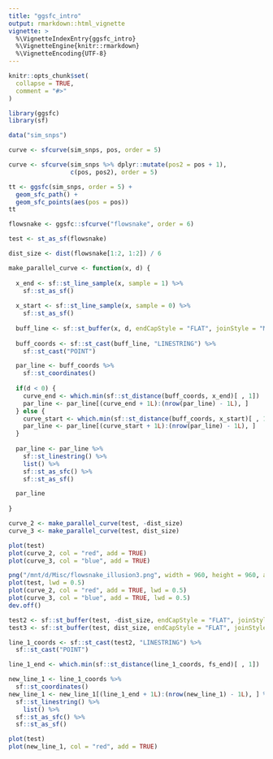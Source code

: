 ```yaml
---
title: "ggsfc_intro"
output: rmarkdown::html_vignette
vignette: >
  %\VignetteIndexEntry{ggsfc_intro}
  %\VignetteEngine{knitr::rmarkdown}
  %\VignetteEncoding{UTF-8}
---
```


```r
knitr::opts_chunk$set(
  collapse = TRUE,
  comment = "#>"
)
```


```r
library(ggsfc)
library(sf)

```

```r
data("sim_snps")

curve <- sfcurve(sim_snps, pos, order = 5)

curve <- sfcurve(sim_snps %>% dplyr::mutate(pos2 = pos + 1), 
                 c(pos, pos2), order = 5)

tt <- ggsfc(sim_snps, order = 5) +
  geom_sfc_path() +
  geom_sfc_points(aes(pos = pos))
tt
```



```r

flowsnake <- ggsfc::sfcurve("flowsnake", order = 6)

test <- st_as_sf(flowsnake)

dist_size <- dist(flowsnake[1:2, 1:2]) / 6

make_parallel_curve <- function(x, d) {
  
  x_end <- sf::st_line_sample(x, sample = 1) %>%
    sf::st_as_sf()
  
  x_start <- sf::st_line_sample(x, sample = 0) %>%
    sf::st_as_sf()
  
  buff_line <- sf::st_buffer(x, d, endCapStyle = "FLAT", joinStyle = "MITRE", singleSide = TRUE, mitreLimit = 100)
  
  buff_coords <- sf::st_cast(buff_line, "LINESTRING") %>%
    sf::st_cast("POINT")

  par_line <- buff_coords %>%
    sf::st_coordinates()
  
  if(d < 0) {
    curve_end <- which.min(sf::st_distance(buff_coords, x_end)[ , 1])
    par_line <- par_line[(curve_end + 1L):(nrow(par_line) - 1L), ]
  } else {
    curve_start <- which.min(sf::st_distance(buff_coords, x_start)[ , 1])
    par_line <- par_line[(curve_start + 1L):(nrow(par_line) - 1L), ]
  }
  
  par_line <- par_line %>%
    sf::st_linestring() %>%
    list() %>%
    sf::st_as_sfc() %>%
    sf::st_as_sf()

  par_line
  
}

curve_2 <- make_parallel_curve(test, -dist_size)
curve_3 <- make_parallel_curve(test, dist_size)

plot(test)
plot(curve_2, col = "red", add = TRUE)
plot(curve_3, col = "blue", add = TRUE)

png("/mnt/d/Misc/flowsnake_illusion3.png", width = 960, height = 960, antialias = "gray")
plot(test, lwd = 0.5)
plot(curve_2, col = "red", add = TRUE, lwd = 0.5)
plot(curve_3, col = "blue", add = TRUE, lwd = 0.5)
dev.off()

test2 <- sf::st_buffer(test, -dist_size, endCapStyle = "FLAT", joinStyle = "MITRE", singleSide = TRUE, mitreLimit = 100)
test3 <- sf::st_buffer(test, dist_size, endCapStyle = "FLAT", joinStyle = "MITRE", singleSide = TRUE, mitreLimit = 100)

line_1_coords <- sf::st_cast(test2, "LINESTRING") %>%
  sf::st_cast("POINT")

line_1_end <- which.min(sf::st_distance(line_1_coords, fs_end)[ , 1])

new_line_1 <- line_1_coords %>%
  sf::st_coordinates()
new_line_1 <- new_line_1[(line_1_end + 1L):(nrow(new_line_1) - 1L), ] %>%
  sf::st_linestring() %>%
    list() %>%
  sf::st_as_sfc() %>%
  sf::st_as_sf()

plot(test)
plot(new_line_1, col = "red", add = TRUE)


```
